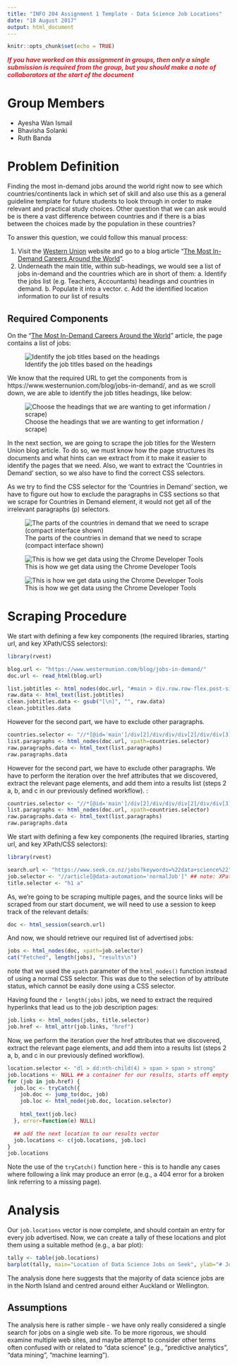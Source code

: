 ```yaml
---
title: "INFO 204 Assignment 1 Template - Data Science Job Locations"
date: "18 August 2017"
output: html_document
---
```


```r
knitr::opts_chunk$set(echo = TRUE)
```
<span style="color: #ce2227">
**_If you have worked on this assignment in groups, then only a single submission is required from the group, but you should make a note of collaborators at the start of the document_**
</span>

# Group Members
- Ayesha Wan Ismail
- Bhavisha Solanki
- Ruth Banda

<!-- This assignment template should be considered a rough guide as an acceptable type of project for your first INFO 204 assignment. You can deviate from the actual process (e.g., scrape pages from two different web sites), but the main points to focus on are that: -->

<!--   1. you provide a clear description of your problem that can be followed without any specific code; and -->
<!--   2. your code matches the description of your workflow. -->

<!-- Your "analysis" following the data scraping does not need to be comprehensive (see below for how simple it may be). However, if you perform a more substantial analysis of your results, then this will be taken into account should you have missed anything earlier in your assignment and marks that you may have lost in earlier sections may be recovered. -->

# Problem Definition

Finding the most in-demand jobs around the world right now to see which countries/continents lack in which set of skill and also use this as a general guideline template for future students to look through in order to make relevant and practical study choices. Other question that we can ask would be is there a vast difference between countries and if there is a bias between the choices made by the population in these countries? 


To answer this question, we could follow this manual process:

  1. Visit the [Western Union] website and go to a blog article "[The Most In-Demand Careers Around the World]". 
  2. Underneath the main title, within sub-headings, we would see a list of jobs in-demand and the countries which are in short of them:
    a. Identify the jobs list (e.g. Teachers, Accountants) headings and countries in demand.
    b. Populate it into a vector.
    c. Add the identified location information to our list of results
    
  
## Required Components


On the "[The Most In-Demand Careers Around the World]" article, the page contains a list of jobs:

![Identify the job titles based on the headings](images/westernunion.png)

We know that the required URL to get the components from is https://www.westernunion.com/blog/jobs-in-demand/, and as we scroll down, we are able to identify the job titles headings, like below:

![Choose the headings that we are wanting to get information / scrape)](images/wu-countries.png)

In the next section, we are going to scrape the job titles for the Western Union blog article. To do so, we must know how the page structures its documents and what hints can we extract from it to make it easier to identify the pages that we need. Also, we want to extract the 'Countries in Demand' section, so we also have to find the correct CSS selectors.

As we try to find the CSS selector for the 'Countries in Demand' section, we have to figure out how to exclude the paragraphs in CSS sections so that we scrape for Countries in Demand element, it would not get all of the irrelevant paragraphs (p) selectors.

![The parts of the countries in demand that we need to scrape (compact interface shown)](images/dont-want-section.png)


![This is how we get data using the Chrome Developer Tools](images/chrome-dev-tools.png)


![This is how we get data using the Chrome Developer Tools](images/chrome-dev-tools2.png)




<!-- So, once we are on the search results page, we can use the developer tools to explore the source behind the page, and from this, we can see that we need the article elements that have a data-automation attribute setting of 'normalJob': -->
<!-- ![The parts of the job details that we need to scrape (compact interface shown)](images/xpath-selector-job.png) -->
<!-- Therefore, we can scrape the required job information with the XPath selector: -->
<!-- `"//article[@data-automation='normalJob']"` -->
<!-- Note that we haven't really talked about XPath in INFO 204 - it is an alternative to using CSS selectors that provide more fined-grained control over the access (but the syntax can sometimes be a little bit confusing, so use it only when absolutely necessary!). More details on XPath can be found [at this tutorial](https://www.w3schools.com/xml/xml_xpath.asp). -->

<!-- Similarly, we can use the developer tools to identify what part of these article elements contains the title and hyperlink. A little bit of drilling tells us that the title is an h1 (heading type 1) element, and there in an a (anchor) element under this with the link that we need. Therefore, once we have each of the article elements pertaining to the jobs, we can access the anchor element using the CSS selector: -->
<!-- `"h1 a"`, and then access the href attribute from this element to get to the next page. -->

<!-- The next page has a fairly simple structure that should be easily scraped: -->

<!-- ![The parts of the dearch results that we need to scrape (compact interface shown)](images/dev-tools-jobdetails.png) -->
<!-- Once the required element is identified, we can use the developer tools in Chrome to copy the required CSS selector, which is the awkward: -->
<!-- `"#app > div > div > div:nth-child(3) > div > div > div:nth-child(3) > div > div.PxPTnGA > div > article > div > div:nth-child(1) > span > div > section > dl > dd:nth-child(4) > span > span > strong"`. -->
<!-- With a bit of tweaking, we can make this selector somewhat less awkward: -->
<!-- `"dl > dd:nth-child(4) > span > span > strong"`. -->

<!-- With the XPath/CSS selectors identified, and a general workflow in place, we can now proceed with the scraping. -->

# Scraping Procedure
We start with defining a few key components (the required libraries, starting url, and key XPath/CSS selectors):

```r
library(rvest)

blog.url <- "https://www.westernunion.com/blog/jobs-in-demand/"
doc.url <- read_html(blog.url)

list.jobtitles <- html_nodes(doc.url, "#main > div.row.row-flex.post-single > div > div > div.row.post-data > div > div.post-content > h2")
raw.data <- html_text(list.jobtitles)
clean.jobtitles.data <- gsub("[\n]", "", raw.data)
clean.jobtitles.data
```

However for the second part, we have to exclude other paragraphs. 
```r
countries.selector <- "//*[@id='main']/div[2]/div/div/div[2]/div/div[3]/p[5]"
list.paragraphs <- html_nodes(doc.url, xpath=countries.selector)
raw.paragraphs.data <- html_text(list.paragraphs)
raw.paragraphs.data
```



However for the second part, we have to exclude other paragraphs. We have to perform the iteration over the href attributes that we discovered, extract the relevant page elements, and add them into a results list (steps 2 a, b, and c in our previously defined workflow). :
```r
countries.selector <- "//*[@id='main']/div[2]/div/div/div[2]/div/div[3]/p[9]"
list.paragraphs <- html_nodes(doc.url, xpath=countries.selector)
raw.paragraphs.data <- html_text(list.paragraphs)
raw.paragraphs.data

```


We start with defining a few key components (the required libraries, starting url, and key XPath/CSS selectors):
```r
library(rvest)

search.url <- "https://www.seek.co.nz/jobs?keywords=%22data+science%22"
job.selector <- "//article[@data-automation='normalJob']" ## note: XPath selector!
title.selector <- "h1 a"
```

As, we're going to be scraping multiple pages, and the source links will be scraped from our start document, we will need to use a session to keep track of the relevant details:
```r
doc <- html_session(search.url)
```

And now, we should retrieve our required list of advertised jobs:
```r
jobs <- html_nodes(doc, xpath=job.selector)
cat("Fetched", length(jobs), "results\n")
```
note that we used the `xpath` parameter of the `html_nodes()` function instead of using a normal CSS selector. This was due to the selection of by attribute status, which cannot be easily done using a CSS selector.

Having found the `r length(jobs)` jobs, we need to extract the required hyperlinks that lead us to the job description pages:
```r
job.links <- html_nodes(jobs, title.selector)
job.href <- html_attr(job.links, "href")
```

Now, we perform the iteration over the href attributes that we discovered, extract the relevant page elements, and add them into a results list (steps 2 a, b, and c in our previously defined workflow).
```r
location.selector <- "dl > dd:nth-child(4) > span > span > strong"
job.locations <- NULL ## a container for our results, starts off empty
for (job in job.href) {
  job.loc <- tryCatch({
    job.doc <- jump_to(doc, job)
    job.loc <- html_node(job.doc, location.selector)
    
    html_text(job.loc)
  }, error=function(e) NULL)

  ## add the next location to our results vector
  job.locations <- c(job.locations, job.loc)
}
job.locations
```
Note the use of the `tryCatch()` function here - this is to handle any cases where following a link may produce an error (e.g., a 404 error for a broken link referring to a missing page).

# Analysis
Our `job.locations` vector is now complete, and should contain an entry for every job advertised. Now, we can create a tally of these locations and plot them using a suitable method (e.g., a bar plot):
```r
tally <- table(job.locations)
barplot(tally, main="Location of Data Science Jobs on Seek", ylab="# Jobs Found", col="#00508f")
```

The analysis done here suggests that the majority of data science jobs are in the North Island and centred around either Auckland or Wellington.

## Assumptions
The analysis here is rather simple - we have only really considered a single search for jobs on a single web site. To be more rigorous, we should examine multiple web sites, and maybe attempt to consider other terms often confused with or related to "data science" (e.g., "predictive analytics", "data mining", "machine learning").

[Seek]: https://seek.co.nz
[query results]: https://www.seek.co.nz/jobs?keywords=%22data+science%22
[Western Union]: https://www.westernunion.com/
[The Most In-Demand Careers Around the World]: https://www.westernunion.com/blog/jobs-in-demand/


